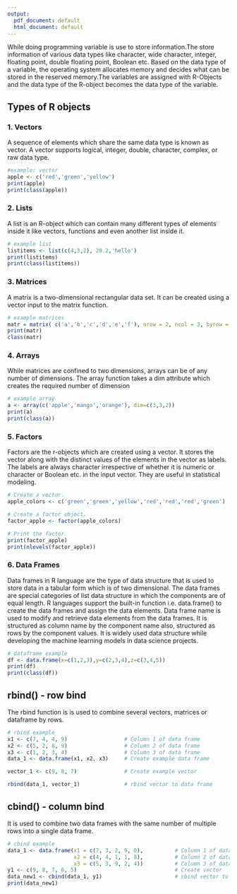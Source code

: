 ---
output:
  pdf_document: default
  html_document: default
---

While doing programming variable is use to store information.The store information of various data types like character, wide character, integer, floating point, double floating point, Boolean etc. Based on the data type of a variable, the operating system allocates memory and decides what can be stored in the reserved memory.The variables are assigned with R-Objects and the data type of the R-object becomes the data type of the variable. 

## Types of R objects

### 1. Vectors
A sequence of elements which share the same data type is known as vector. A vector supports logical, integer, double, character, complex, or raw data type.

```{r}
#example: vector
apple <- c('red','green','yellow')
print(apple)
print(class(apple))
```

### 2. Lists
A list is an R-object which can contain many different types of elements inside it like vectors, functions and even another list inside it.
```{r}
# example list
listitems <- list(c(4,3,2), 20.2,'hello')
print(listitems)
print(class(listitems))
```
### 3. Matrices
A matrix is a two-dimensional rectangular data set. It can be created using a vector input to the matrix function.
```{r}
# example matrices
matr = matrix( c('a','b','c','d','e','f'), nrow = 2, ncol = 3, byrow = TRUE)
print(matr)
class(matr)
```
### 4. Arrays
While matrices are confined to two dimensions, arrays can be of any number of dimensions. The array function takes a dim attribute which creates the required number of dimension
```{r}
# example array
a <- array(c('apple','mango','orange'), dim=c(3,3,2))
print(a)
print(class(a))
```
### 5. Factors

Factors are the r-objects which are created using a vector. It stores the vector along with the distinct values of the elements in the vector as labels. The labels are always character irrespective of whether it is numeric or character or Boolean etc. in the input vector. They are useful in statistical modeling.
```{r}
# Create a vector.
apple_colors <- c('green','green','yellow','red','red','red','green')

# Create a factor object.
factor_apple <- factor(apple_colors)

# Print the factor.
print(factor_apple)
print(nlevels(factor_apple))
```
### 6. Data Frames

Data frames in R language are the type of data structure that is used to store data in a tabular form which is of two dimensional. The data frames are special categories of list data structure in which the components are of equal length. R languages support the built-in function i.e. data.frame() to create the data frames and assign the data elements. Data frame name is used to modify and retrieve data elements from the data frames. It is structured as column name by the component name also, structured as rows by the component values. It is widely used data structure while developing the machine learning models in data science projects.

```{r}
# dataframe example
df <- data.frame(x=c(1,2,3),y=c(2,3,4),z=c(3,4,5))
print(df)
print(class(df))
```
## rbind() - row bind
The rbind function is is used to combine several vectors, matrices or dataframe by rows.
```{r}
# rbind example
x1 <- c(7, 4, 4, 9)                  # Column 1 of data frame
x2 <- c(5, 2, 8, 9)                  # Column 2 of data frame
x3 <- c(1, 2, 3, 4)                  # Column 3 of data frame
data_1 <- data.frame(x1, x2, x3)     # Create example data frame

vector_1 <- c(9, 8, 7)               # Create example vector

rbind(data_1, vector_1)              # rbind vector to data frame
```
## cbind() - column bind

It is used to combine two data frames with the same number of multiple rows into a single data frame.
```{r}
# cbind example
data_1 <- data.frame(x1 = c(7, 3, 2, 9, 0),          # Column 1 of data frame
                     x2 = c(4, 4, 1, 1, 8),          # Column 2 of data frame
                     x3 = c(5, 3, 9, 2, 4))          # Column 3 of data frame
y1 <- c(9, 8, 7, 6, 5)                               # Create vector
data_new1 <- cbind(data_1, y1)                       # cbind vector to data frame
print(data_new1)                                       
```



















